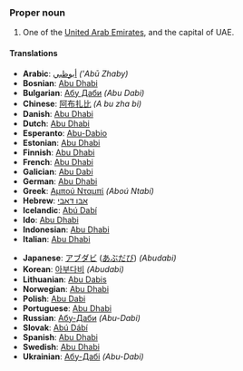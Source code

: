 ===Proper noun===

#One of the [[United Arab Emirates]], and the capital of UAE.

====Translations====
{{top}}<!--languages from A to I go here-->
*'''Arabic''': [[أبوظبي]] ''('Abū Zhaby)''
*'''Bosnian''': [[Abu Dhabi]]
*'''Bulgarian''': [[Абу Даби]] ''(Abu Dabi)''
*'''Chinese''': [[阿布扎比]] ''(A bu zha bi)''
*'''Danish''': [[Abu Dhabi]]
*'''Dutch''': [[Abu Dhabi]]
*'''Esperanto''': [[Abu-Dabio]]
*'''Estonian''': [[Abu Dhabi]]
*'''Finnish''': [[Abu Dhabi]]
*'''French''': [[Abu Dhabi]]
*'''Galician''': [[Abu Dabi]]
*'''German''': [[Abu Dhabi]]
*'''Greek''': [[Αμπού Νταμπί]] ''(Aboú Ntabí)''
*'''Hebrew''': [[אבו דאבי]]
*'''Icelandic''': [[Abú Dabí]]
*'''Ido''': [[Abu Dhabi]]
*'''Indonesian''': [[Abu Dhabi]]
*'''Italian''': [[Abu Dhabi]]
{{mid}}<!--languages from J to Z go here-->
*'''Japanese''': [[アブダビ]] ([[あぶだび]]) ''(Abudabi)''
*'''Korean''': [[아부다비]] ''(Abudabi)''
*'''Lithuanian''': [[Abu Dabis]]
*'''Norwegian''': [[Abu Dhabi]]
*'''Polish''': [[Abu Dabi]]
*'''Portuguese''': [[Abu Dhabi]]
*'''Russian''': [[Абу-Даби]] ''(Abu-Dabi)''
*'''Slovak''': [[Abú Dábí]]
*'''Spanish''': [[Abu Dhabi]]
*'''Swedish''': [[Abu Dhabi]]
*'''Ukrainian''': [[Абу-Дабі]] ''(Abu-Dabi)''
{{bottom}}